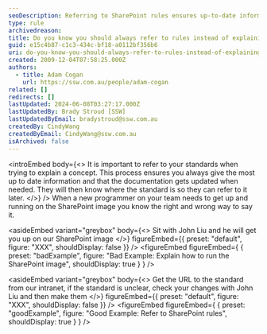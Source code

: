 ```yaml
---
seoDescription: Referring to SharePoint rules ensures up-to-date information and accurate documentation, allowing users to easily access standards for future reference.
type: rule
archivedreason:
title: Do you know you should always refer to rules instead of explaining it?
guid: e15c4b87-c1c3-434c-bf18-a0112bf356b6
uri: do-you-know-you-should-always-refer-to-rules-instead-of-explaining-it
created: 2009-12-04T07:58:25.000Z
authors:
  - title: Adam Cogan
    url: https://ssw.com.au/people/adam-cogan
related: []
redirects: []
lastUpdated: 2024-06-08T03:27:17.000Z
lastUpdatedBy: Brady Stroud [SSW]
lastUpdatedByEmail: bradystroud@ssw.com.au
createdBy: CindyWang
createdByEmail: CindyWang@ssw.com.au
isArchived: false
---
```


<introEmbed
  body={<>
It is important to refer to your standards when trying to explain a concept. This process ensures you always give the most up to date information and that the documentation gets updated when needed. They will then know where the standard is so they can refer to it later.
  </>}
/>
When a new programmer on your team needs to get up and running on the SharePoint image you know the right and wrong way to say it.


<asideEmbed
  variant="greybox"
  body={<>
    Sit with John Liu and he will get you up on our SharePoint image
  </>}
  figureEmbed={{
    preset: "default",
    figure: "XXX",
    shouldDisplay: false
  }}
/>
<figureEmbed figureEmbed={ {
  preset: "badExample",
  figure: "Bad Example: Explain how to run the SharePoint image",
  shouldDisplay: true
} } />



<asideEmbed
  variant="greybox"
  body={<>
    Get the URL to the standard from our intranet, if the standard is unclear, check your changes with John Liu and then make them
  </>}
  figureEmbed={{
    preset: "default",
    figure: "XXX",
    shouldDisplay: false
  }}
/>
<figureEmbed figureEmbed={ {
  preset: "goodExample",
  figure: "Good Example: Refer to SharePoint rules",
  shouldDisplay: true
} } />
